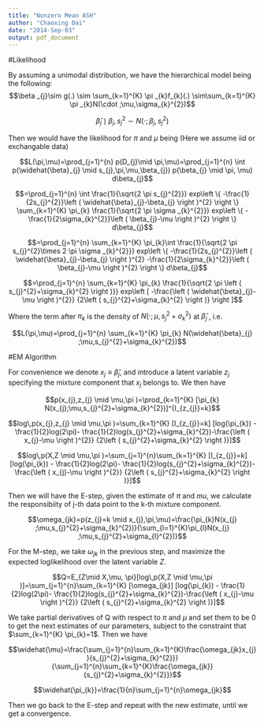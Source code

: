 ```yaml
---
title: "Nonzero Mean ASH"
author: "Chaoxing Dai"
date: "2014-Sep-03"
output: pdf_document
---
```



#Likelihood

By assuming a unimodal distribution, we have the hierarchical model being the following:  
$$\beta _{j}\sim g(.) \sim \sum_{k=1}^{K} \pi _{k}f_{k}(.) \sim\sum_{k=1}^{K} \pi _{k}N(\cdot ;\mu,\sigma_{k}^{2})$$

$$\widehat{\beta}_{j}\mid \beta_{j},s_{j}^{2} \sim N(\cdot ;\beta_{j},s_{j}^{2})$$

Then we would have the likelihood for $\pi$ and $\mu$ being (Here we assume iid or exchangable data)

$$L(\pi,\mu)=\prod_{j=1}^{n} p(D_{j}\mid \pi,\mu)=\prod_{j=1}^{n} \int p(\widehat{\beta}_{j} \mid s_{j},\pi,\mu,\beta_{j}) p(\beta_{j} \mid \pi, \mu) d\beta_{j}$$

$$=\prod_{j=1}^{n} \int 
\frac{1}{\sqrt{2 \pi s_{j}^{2}}} exp\left \{ -\frac{1}{2s_{j}^{2}}\left ( \widehat{\beta}_{j}-\beta_{j} \right )^{2} \right \}
\sum_{k=1}^{K} \pi_{k}
\frac{1}{\sqrt{2 \pi \sigma _{k}^{2}}} exp\left \{ -\frac{1}{2\sigma_{k}^{2}}\left ( \beta_{j}-\mu \right )^{2} \right \}
d\beta_{j}$$

$$=\prod_{j=1}^{n} \sum_{k=1}^{K} \pi_{k}\int 
\frac{1}{\sqrt{2 \pi s_{j}^{2}\times 2 \pi \sigma _{k}^{2}}}
exp\left \{ -\frac{1}{2s_{j}^{2}}\left ( \widehat{\beta}_{j}-\beta_{j} \right )^{2}  -\frac{1}{2\sigma_{k}^{2}}\left ( \beta_{j}-\mu \right )^{2} \right \}
d\beta_{j}$$

$$=\prod_{j=1}^{n} \sum_{k=1}^{K} \pi_{k}
\frac{1}{\sqrt{2 \pi \left ( s_{j}^{2}+\sigma_{k}^{2} \right )}}
exp\left [ 
-\frac{\left ( \widehat{\beta}_{j}-\mu \right )^{2}}
{2\left ( s_{j}^{2}+\sigma_{k}^{2}  \right )}
\right ]$$

Where the term after $\pi_{k}$ is the density of $N(\cdot ;\mu,s_{j}^{2}+\sigma_{k}^{2})$ at $\widehat{\beta}_{j}$ , i.e.

$$L(\pi,\mu)=\prod_{j=1}^{n} \sum_{k=1}^{K} \pi_{k} N(\widehat{\beta}_{j} ;\mu,s_{j}^{2}+\sigma_{k}^{2})$$

#EM Algorithm

For convenience we denote $x_{j}\equiv \widehat{\beta}_{j}$, and introduce a latent variable $z_{j}$ specifying the mixture component that $x_{j}$ belongs to. We then have 

$$p(x_{j},z_{j} \mid \mu,\pi )=\prod_{k=1}^{K} [\pi_{k} N(x_{j};\mu,s_{j}^{2}+\sigma_{k}^{2})]^{I_{z_{j}}=k}$$


$$log\,p(x_{j},z_{j} \mid \mu,\pi )=\sum_{k=1}^{K} [I_{z_{j}}=k]
 [log(\pi_{k}) - \frac{1}{2}log(2\pi)- \frac{1}{2}log(s_{j}^{2}+\sigma_{k}^{2})-\frac{\left ( x_{j}-\mu \right )^{2}}
{2\left ( s_{j}^{2}+\sigma_{k}^{2}  \right )}]$$

$$log\,p(X,Z \mid \mu,\pi )=\sum_{j=1}^{n}\sum_{k=1}^{K} [I_{z_{j}}=k]
 [log(\pi_{k}) - \frac{1}{2}log(2\pi)- \frac{1}{2}log(s_{j}^{2}+\sigma_{k}^{2})-\frac{\left ( x_{j}-\mu \right )^{2}}
{2\left ( s_{j}^{2}+\sigma_{k}^{2}  \right )}]$$

Then we will have the E-step, given the estimate of $\pi$ and $mu$, we calculate the responsibiity of j-th data point to the k-th mixture component.

$$\omega_{jk}=p(z_{j}=k \mid x_{j},\pi,\mu)=\frac{\pi_{k}N(x_{j} ;\mu,s_{j}^{2}+\sigma_{k}^{2})}{\sum_{l=1}^{K}\pi_{l}N(x_{j} ;\mu,s_{j}^{2}+\sigma_{l}^{2})}$$

For the M-step, we take $\omega_{jk}$ in the previous step, and maximize the expected loglikelihood over the latent variable $Z$. 

$$Q=E_{Z\mid X,\mu, \pi}[log\,p(X,Z \mid \mu,\pi )]=\sum_{j=1}^{n}\sum_{k=1}^{K} [\omega_{jk}]
 [log(\pi_{k}) - \frac{1}{2}log(2\pi)- \frac{1}{2}log(s_{j}^{2}+\sigma_{k}^{2})-\frac{\left ( x_{j}-\mu \right )^{2}}
{2\left ( s_{j}^{2}+\sigma_{k}^{2}  \right )}]$$

We take partial derivatives of Q with respect to $\pi$ and $\mu$ and set them to be 0 to get the next estimates of our parameters, subject to the constraint that $\sum_{k=1}^{K} \pi_{k}=1$. Then we have 

$$\widehat{\mu}=\frac{\sum_{j=1}^{n}\sum_{k=1}^{K}\frac{\omega_{jk}x_{j}}{s_{j}^{2}+\sigma_{k}^{2}}}
{\sum_{j=1}^{n}\sum_{k=1}^{K}\frac{\omega_{jk}}{s_{j}^{2}+\sigma_{k}^{2}}}$$

$$\widehat{\pi_{k}}=\frac{1}{n}\sum_{j=1}^{n}\omega_{jk}$$

Then we go back to the E-step and repeat with the new estimate, until we get a convergence.
